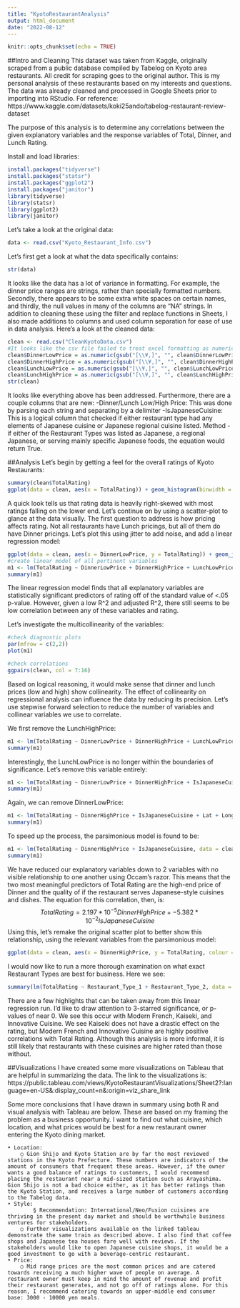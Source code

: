 ```yaml
---
title: "KyotoRestaurantAnalysis"
output: html_document
date: "2022-08-12"
---
```


```r
knitr::opts_chunk$set(echo = TRUE)
```
##Intro and Cleaning
This dataset was taken from Kaggle, originally scraped from a public database compiled by Tabelog on Kyoto area restaurants. All credit for scraping goes to the original author.  This is my personal analysis of these restaurants based on my interests and questions. The data was already cleaned and processed in Google Sheets prior to importing into RStudio. 
For reference: 
https://www.kaggle.com/datasets/koki25ando/tabelog-restaurant-review-dataset

The purpose of this analysis is to determine any correlations between the given explanatory variables and the response variables of Total, Dinner, and Lunch Rating.

Install and load libraries:
```r
install.packages("tidyverse")
install.packages("statsr")
install.packages("ggplot2")
install.packages("janitor")
library(tidyverse)
library(statsr)
library(ggplot2)
library(janitor)
```

Let's take a look at the original data:
```r
data <- read.csv("Kyoto_Restaurant_Info.csv")
```
Let's first get a look at what the data specifically contains:
```r
str(data)
```
It looks like the data has a lot of variance in formatting. For example, the dinner price ranges are strings, rather than specially formatted numbers. Secondly, there appears to be some extra white spaces on certain names, and thirdly, the null values in many of the columns are "NA" strings. In addition to cleaning these using the filter and replace functions in Sheets, I also made additions to columns and used column separation for ease of use in data analysis. 
Here's a look at the cleaned data:
```r
clean <- read.csv("CleanKyotoData.csv")
#It looks like the csv file failed to treat excel formatting as numericals. Let's fix this with a quick replacement.
clean$DinnerLowPrice = as.numeric(gsub("[\\¥,]", "", clean$DinnerLowPrice))
clean$DinnerHighPrice = as.numeric(gsub("[\\¥,]", "", clean$DinnerHighPrice))
clean$LunchLowPrice = as.numeric(gsub("[\\¥,]", "", clean$LunchLowPrice))
clean$LunchHighPrice = as.numeric(gsub("[\\¥,]", "", clean$LunchHighPrice))
str(clean)
```
It looks like everything above has been addressed. Furthermore, there are a couple columns that are new:
  -Dinner/Lunch Low/High Price: This was done by parsing each string and separating by a delimiter
  -IsJapaneseCuisine: This is a logical column that checked if either restaurant type had any elements of Japanese cuisine or Japanese regional cuisine listed. Method - if either of the Restaurant Types was listed as Japanese, a regional Japanese, or serving mainly specific Japanese foods, the equation would return True. 
  
##Analysis
Let's begin by getting a feel for the overall ratings of Kyoto Restaurants:
```r
summary(clean$TotalRating)
ggplot(data = clean, aes(x = TotalRating)) + geom_histogram(binwidth = .05)
```

A quick look tells us that rating data is heavily right-skewed with most ratings falling on the lower end. Let's continue on by using a scatter-plot to glance at the data visually. The first question to address is how pricing affects rating. Not all restaurants have Lunch pricings, but all of them do have Dinner pricings. 
Let's plot this using jitter to add noise, and add a linear regression model: 
```r
ggplot(data = clean, aes(x = DinnerLowPrice, y = TotalRating)) + geom_jitter() + stat_smooth(method = "lm")
#create linear model of all pertinent variables
m1 <- lm(TotalRating ~ DinnerLowPrice + DinnerHighPrice + LunchLowPrice + LunchHighPrice + IsJapaneseCuisine + Lat + Long, data = clean)
summary(m1)
```
The linear regression model finds that all explanatory variables are statistically significant predictors of rating off of the standard value of <.05 p-value. However, given a low R^2 and adjusted R^2, there still seems to be low correlation between any of these variables and rating. 

Let's investigate the multicollinearity of the variables:
```r
#check diagnostic plots
par(mfrow = c(2,2))
plot(m1)

#check correlations
ggpairs(clean, col = 7:16)
```


Based on logical reasoning, it would make sense that dinner and lunch prices (low and high) show collinearity. The effect of collinearity on regressional analysis can influence the data by reducing its precision. Let's use stepwise forward selection to reduce the number of variables and collinear variables we use to correlate. 

We first remove the LunchHighPrice:
```r
m1 <- lm(TotalRating ~ DinnerLowPrice + DinnerHighPrice + LunchLowPrice + IsJapaneseCuisine + Lat + Long, data = clean)
summary(m1)
```
Interestingly, the LunchLowPrice is no longer within the boundaries of significance. Let's remove this variable entirely:
```r
m1 <- lm(TotalRating ~ DinnerLowPrice + DinnerHighPrice + IsJapaneseCuisine + Lat + Long, data = clean)
summary(m1)
```
Again, we can remove DinnerLowPrice:
```r
m1 <- lm(TotalRating ~ DinnerHighPrice + IsJapaneseCuisine + Lat + Long, data = clean)
summary(m1)
```
To speed up the process, the parsimonious model is found to be:
```r
m1 <- lm(TotalRating ~ DinnerHighPrice + IsJapaneseCuisine, data = clean)
summary(m1)
```
We have reduced our explanatory variables down to 2 variables with no visible relationship to one another using Occam's razor. This means that the two most meaningful predictors of Total Rating are the high-end price of Dinner and the quality of if the restaurant serves Japanese-style cuisines and dishes. The equation for this correlation, then, is:
$$
TotalRating = 2.197*10^{-5} DinnerHighPrice + -5.382*10^{-2}IsJapaneseCuisine
$$
Using this, let's remake the original scatter plot to better show this relationship, using the relevant variables from the parsimonious model:
```r
ggplot(data = clean, aes(x = DinnerHighPrice, y = TotalRating, colour = IsJapaneseCuisine)) + geom_jitter() + stat_smooth(method = "lm")
```

I would now like to run a more thorough examination on what exact Restaurant Types are best for business. Here we see:
```r
summary(lm(TotalRating ~ Restaurant_Type_1 + Restaurant_Type_2, data = clean))
```
There are a few highlights that can be taken away from this linear regression run. I'd like to draw attention to 3-starred significance, or p-values of near 0. We see this occur with Modern French, Kaiseki, and Innovative Cuisine. We see Kaiseki does not have a drastic effect on the rating, but Modern French and Innovative Cuisine are highly positive correlations with Total Rating. Although this analysis is more informal, it is still likely that restaurants with these cuisines are higher rated than those without. 

##Visualizations
I have created some more visualizations on Tableau that are helpful in summarizing the data. The link to the visualizations is: https://public.tableau.com/views/KyotoRestaurantVisualizations/Sheet2?:language=en-US&:display_count=n&:origin=viz_share_link

Some more conclusions that I have drawn in summary using both R and visual analysis with Tableau are below. These are based on my framing the problem as a business opportunity. I want to find out what cuisine, which location, and what prices would be best for a new restaurant owner entering the Kyoto dining market. 

	• Location:
		○ Gion Shijo and Kyoto Station are by far the most reviewed stations in the Kyoto Prefecture. These numbers are indicators of the amount of consumers that frequent these areas. However, if the owner wants a good balance of ratings to customers, I would recommend placing the restaurant near a mid-sized station such as Arayashima. Gion Shijo is not a bad choice either, as it has better ratings than the Kyoto Station, and receives a large number of customers according to the Tabelog data.
	• Style:
			§ Recommendation: International/Neo/Fusion cuisines are thriving in the present day market and should be worthwhile business ventures for stakeholders.
		○ Further visualizations available on the linked tableau demonstrate the same train as described above. I also find that coffee shops and Japanese tea houses fare well with reviews. If the stakeholders would like to open Japanese cuisine shops, it would be a good investment to go with a beverage-centric restaurant.
	• Price:
		○ Mid range prices are the most common prices and are catered towards receiving a much higher wave of people on average. A restaurant owner must keep in mind the amount of revenue and profit their restaurant generates, and not go off of ratings alone. For this reason, I recommend catering towards an upper-middle end consumer base: 3000 - 10000 yen meals. 



